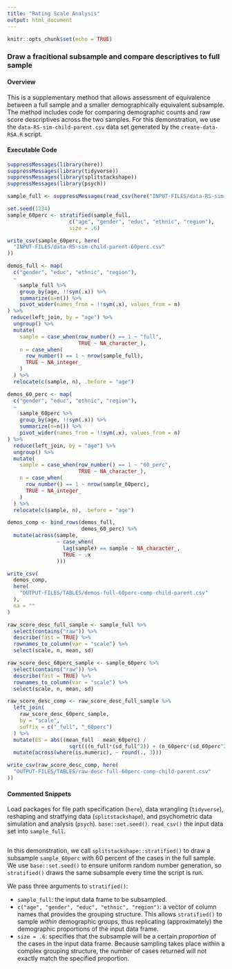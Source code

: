 ```yaml
---
title: "Rating Scale Analysis"
output: html_document
---
```


```r
knitr::opts_chunk$set(echo = TRUE)
```

### Draw a fracitional subsample and compare descriptives to full sample

#### Overview

This is a supplementary method that allows assessment of equivalence between a full sample and a smaller demographically equivalent subsample. The method includes code for comparing demographic counts and raw score descriptives across the two samples. For this demonstration, we use the `data-RS-sim-child-parent.csv` data set generated by the `create-data-RSA.R` script.

#### Executable Code
```r
suppressMessages(library(here))
suppressMessages(library(tidyverse))
suppressMessages(library(splitstackshape))
suppressMessages(library(psych))

sample_full <- suppressMessages(read_csv(here("INPUT-FILES/data-RS-sim-child-parent.csv")))

set.seed(1234)
sample_60perc <- stratified(sample_full,
                    c("age", "gender", "educ", "ethnic", "region"),
                    size = .6)

write_csv(sample_60perc, here(
  "INPUT-FILES/data-RS-sim-child-parent-60perc.csv"
))

demos_full <- map(
  c("gender", "educ", "ethnic", "region"),
  ~
    sample_full %>%
    group_by(age, !!sym(.x)) %>%
    summarize(n=n()) %>%
    pivot_wider(names_from = !!sym(.x), values_from = n)
) %>%
 reduce(left_join, by = "age") %>%
  ungroup() %>%
  mutate(
    sample = case_when(row_number() == 1 ~ "full",
                       TRUE ~ NA_character_),
    n = case_when(
      row_number() == 1 ~ nrow(sample_full),
      TRUE ~ NA_integer_
    )
  ) %>%
  relocate(c(sample, n), .before = "age")

demos_60_perc <- map(
  c("gender", "educ", "ethnic", "region"),
  ~
    sample_60perc %>%
    group_by(age, !!sym(.x)) %>%
    summarize(n=n()) %>%
    pivot_wider(names_from = !!sym(.x), values_from = n)
) %>%
  reduce(left_join, by = "age") %>%
  ungroup() %>%
  mutate(
    sample = case_when(row_number() == 1 ~ "60_perc",
                       TRUE ~ NA_character_),
    n = case_when(
      row_number() == 1 ~ nrow(sample_60perc),
      TRUE ~ NA_integer_
    )
  ) %>%
  relocate(c(sample, n), .before = "age")

demos_comp <- bind_rows(demos_full,
                        demos_60_perc) %>%
  mutate(across(sample,
                ~ case_when(
                  lag(sample) == sample ~ NA_character_, 
                  TRUE ~ .x
                )))

write_csv(
  demos_comp,
  here(
    "OUTPUT-FILES/TABLES/demos-full-60perc-comp-child-parent.csv"
  ),
  na = ""
)

raw_score_desc_full_sample <- sample_full %>% 
  select(contains("raw")) %>%
  describe(fast = TRUE) %>%
  rownames_to_column(var = "scale") %>%
  select(scale, n, mean, sd)

raw_score_desc_60perc_sample <- sample_60perc %>% 
  select(contains("raw")) %>%
  describe(fast = TRUE) %>%
  rownames_to_column(var = "scale") %>%
  select(scale, n, mean, sd)

raw_score_desc_comp <- raw_score_desc_full_sample %>%
  left_join(
    raw_score_desc_60perc_sample,
    by = "scale",
    suffix = c("_full", "_60perc")
  ) %>%
  mutate(ES = abs((mean_full - mean_60perc) /
                    sqrt(((n_full*(sd_full^2)) + (n_60perc*(sd_60perc^2))) / (n_full + n_60perc)))) %>% 
  mutate(across(where(is.numeric), ~ round(., 3)))

write_csv(raw_score_desc_comp, here(
  "OUTPUT-FILES/TABLES/raw-desc-full-60perc-comp-child-parent.csv"
))
```

#### Commented Snippets
Load packages for file path specification (`here`), data wrangling (`tidyverse`), reshaping and stratfying data (`splitstackshape`), and psychometric data simulation and analysis (`psych`). `base::set.seed()`. `read_csv()` the input data set into `sample_full`. 
```r
```
In this demonstration, we call `splitstackshape::stratified()` to draw a subsample `sample_60perc` with 60 percent of the cases in the full sample. We use `base::set.seed()` to ensure uniform random number generation, so `stratified()` draws the same subsample every time the script is run.

We pass three arguments to `stratified()`:

* `sample_full`: the input data frame to be subsampled.
* `c("age", "gender", "educ", "ethnic", "region")`: a vector of column names that provides the grouping structure. This allows `stratified()` to sample _within_ demographic groups, thus replicating (approximately) the demographic proportions of the input data frame.
* `size = .6`: specifies that the subsample will be a certain _proportion_ of the cases in the input data frame. Because sampling takes place within a complex grouping structure, the number of cases returned will not exactly match the specified proportion.
```r
```
